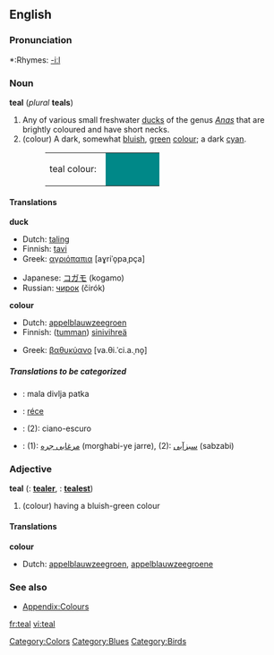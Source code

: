 {{wikipedia}}
==English==

===Pronunciation===
*:Rhymes: [[Rhymes:English:-iːl|-iːl]]

===Noun===
'''teal''' (''plural'' '''teals''')

# Any of various small freshwater [[duck]]s of the genus ''[[Anas]]'' that are brightly coloured and have short necks.
#(colour) A dark, somewhat [[bluish]], [[green]] [[color|colour]]; a dark [[cyan]].
#:<table><tr><td>teal colour: &nbsp;</td><td bgcolor="#008888" width="80">&nbsp; </td></tr></table>

====Translations====
'''duck'''
{{top}}
*Dutch: [[taling]] {{m}}
*Finnish: [[tavi#Finnish|tavi]]
*Greek: [[αγριόπαπια]] [aɣriˈo̞paˌpça] {{f}}
{{mid}}
*Japanese: [[コガモ]] (kogamo)
*Russian: [[чирок]] (čirók) {{m}}
{{bottom}}

'''colour'''
{{top}}
*Dutch: [[appelblauwzeegroen]] {{n}}
*Finnish: ([[tumma]]n) [[sinivihreä]]
{{mid}}
*Greek: [[βαθυκύανο]] [va.θi.ˈci.a.ˌno̞] {{n}}
{{bottom}}

=====Translations to be categorized=====
{{checktrans}}
<!--Remove this section once all of the translations below have been moved into the tables above.-->
*{{ttbc|Bosnian}}: mala divlja patka {{f}}
*{{ttbc|Hungarian}}: [[réce]]
*{{ttbc|Portuguese}}: (2): ciano-escuro
*{{ttbc|Persian}}: (1): [[مرغابی جره]] (morghabi-ye jarre), (2): [[سبزآبی]] (sabzabi)

===Adjective===
'''teal'''  ({{compar}}: '''[[tealer]]''', {{superl}}: '''[[tealest]]''')

#(colour) having a bluish-green colour

====Translations====
'''colour'''
{{top}}
*Dutch: [[appelblauwzeegroen]], [[appelblauwzeegroene]]
{{mid}}
{{bottom}}

===See also===
*[[Wiktionary_Appendix:Colours|Appendix:Colours]]

[[Category:Colors]]
[[Category:Blues]]
[[Category:Birds]]

[[fr:teal]]
[[vi:teal]]